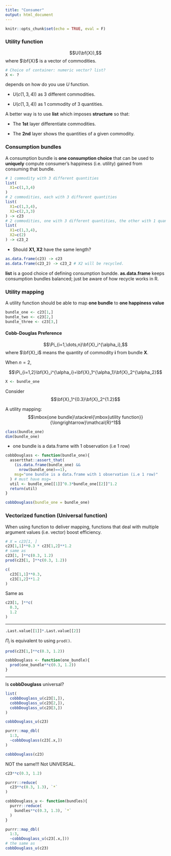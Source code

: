 ```yaml
---
title: "Consumer"
output: html_document
---
```


```r
knitr::opts_chunk$set(echo = TRUE, eval = F)
```

<!--
## Consumer
-->

### Utility function

$$U(\bf{X}),$$
where $\bf{X}$ is a vector of commodities. 

```r
# Choice of container: numeric vector? list?
X <- ?
```

depends on how do you use $U$ function.

  * $U(c(1,3,4))$ as 3 different commodities.
  
  * $U(c(1,3,4))$ as 1 commodity of 3 quantities.
  
A better way is to use **list** which imposes **structure** so that:
  
  * The **1st** layer differentiate commodities.
  
  * The **2nd** layer shows the quantities of a given commodity.
  
### Consumption bundles

A consumption bundle is **one consumption choice** that can be used to **uniquely** compute consumer's happiness (i.e. utility) gained from consuming that bundle.

```r
# 1 commodity with 3 different quantities
list(
  X1=c(1,3,4)
)
# 2 commodities, each with 3 different quantities
list(
  X1=c(1,3,4),
  X2=c(2,3,3)
) -> c23
# 2 commodities, one with 3 different quantities, the other with 1 quantity
list(
  X1=c(1,3,4),
  X2=c(2)
) -> c23_2
```

  * Should **X1, X2** have the same length? 
  
```r
as.data.frame(c23) -> c23
as.data.frame(c23_2) -> c23_2 # X2 will be recycled.
```

<div class="alert alert-info">
**list** is a good choice of defining consumption bundde. **as.data.frame** keeps consumption bundles balanced; just be aware of how recycle works in R.
</div>

### Utility mapping

A utility function should be able to map **one bundle** to **one happiness value**

```r
bundle_one <- c23[1,]
bundle_two <- c23[2,]
bundle_three <- c23[3,]
```


#### Cobb-Douglas Preference{-}

$$\Pi_{i=1,\dots,n}\bf{X}_i^{\alpha_i},$$
where $\bf{X}_i$ means the quantity of commodity **i** from bundle **X**.

When $n=2$, 

$$\Pi_{i=1,2}\bf{X}_i^{\alpha_i}=\bf{X}_1^{\alpha_1}\bf{X}_2^{\alpha_2}$$
```r
X <- bundle_one
```

Consider 
$$\bf{X}_1^{0.3}\bf{X}_2^{1.2}$$

A utility mapping:
$$\mbox{one bundle}\stackrel{\mbox{utility function}}{\longrightarrow}\mathcal{R}^1$$
```r
class(bundle_one)
dim(bundle_one)
```
  * one bundle is a data.frame with 1 observation (i.e 1 row)
  
```r
cobbDouglass <- function(bundle_one){
  assertthat::assert_that(
    (is.data.frame(bundle_one) &&
      nrow(bundle_one)==1),
    msg="one bundle is a data.frame with 1 observation (i.e 1 row)"
  ) # must have msg=
  util <- bundle_one[[1]]^0.3*bundle_one[[2]]^1.2
  return(util)
}
```


```r
cobbDouglass(bundle_one = bundle_one)
```

### Vectorized function (Universal function)

When using function to deliver mapping, functions that deal with multiple argument values (i.e. vector) boost efficiency.

```r
# X = c23[1, ]
c23[1,1]**0.3 * c23[1,2]**1.2
# same as
c23[1, ]**c(0.3, 1.2)
prod(c23[1, ]**c(0.3, 1.2))
```

```r
c(
  c23[1,1]**0.3, 
  c23[1,2]**1.2
)
```
Same as

```r
c23[1, ]**c(
  0.3,
  1.2
)
```

***

```r
.Last.value[[1]]*.Last.value[[2]]
```

$\Pi_{i}$ is equivalent to using `prod()`.

```r
prod(c23[1,]**c(0.3, 1.2))
```


```r
cobbDouglass <- function(one_bundle){
  prod(one_bundle**c(0.3, 1.2))
}
```


***

Is **cobbDouglass** universal?

```r
list(
  cobbDouglass_u(c23[1,]),
  cobbDouglass_u(c23[2,]),
  cobbDouglass_u(c23[3,])
)
```

```r
cobbDouglass_u(c23)
```


```r
purrr::map_dbl(
  1:3,
  ~cobbDouglass(c23[.x,])
)
```

```r
cobbDouglass(c23)
```
NOT the same!!! Not UNIVERSAL.

```r
c23**c(0.3, 1.2)
```

```r
purrr::reduce(
  c23**c(0.3, 1.3), `*`
)
```


```r
cobbDouglass_u <- function(bundles){
  purrr::reduce(
    bundles**c(0.3, 1.3), `*`
  )
}
```


```r
purrr::map_dbl(
  1:3, 
  ~cobbDouglass_u(c23[.x,]))
# the same as
cobbDouglass_u(c23)
```

